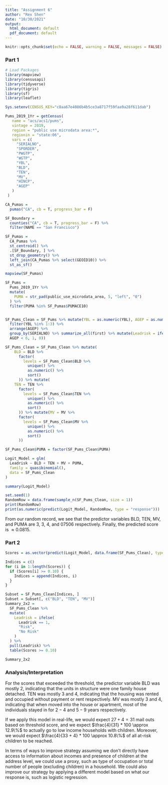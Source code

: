 ```yaml
---
title: "Assignment 6"
author: "Rex Shen"
date: "10/30/2021"
output:
  html_document: default
  pdf_document: default
---
```


```r
knitr::opts_chunk$set(echo = FALSE, warning = FALSE, messages = FALSE)
```


### Part 1

```r
# Load Packages
library(mapview)
library(censusapi)
library(tidyverse)
library(tigris)
library(sf)
library(leaflet)
```


```r
Sys.setenv(CENSUS_KEY="c8aa67e4086b4b5ce3a8717f59faa9a28f611dab")

Pums_2019_1Yr = getCensus(
   name = "acs/acs1/pums",
   vintage = 2019,
   region = "public use microdata area:*",
   regionin = "state:06",
   vars = c(
     "SERIALNO",
     "SPORDER",
     "PWGTP",
     "WGTP",
     "YBL",
     "BLD",
     "TEN",
     "MV",
     "HINCP",
     "AGEP"
   )
 )

CA_Pumas =
  pumas("CA", cb = T, progress_bar = F)

SF_Boundary =
  counties("CA", cb = T, progress_bar = F) %>%
  filter(NAME == "San Francisco")

SF_Pumas =
  CA_Pumas %>% 
  st_centroid() %>% 
  .[SF_Boundary, ] %>% 
  st_drop_geometry() %>% 
  left_join(CA_Pumas %>% select(GEOID10)) %>% 
  st_as_sf()
```

```r
mapview(SF_Pumas)
```



```r
SF_Pums =
  Pums_2019_1Yr %>% 
  mutate(
    PUMA = str_pad(public_use_microdata_area, 5, "left", "0")
  ) %>% 
  filter(PUMA %in% SF_Pumas$PUMACE10)


SF_Pums_Clean = SF_Pums %>% mutate(YBL = as.numeric(YBL), AGEP = as.numeric(AGEP), HINCP = as.numeric(HINCP)) %>%
  filter(YBL %in% 1:3) %>%
  arrange(AGEP) %>%
  group_by(SERIALNO) %>% summarize_all(first) %>% mutate(Leadrisk = ifelse(HINCP < 90000 &
  AGEP < 6, 1, 0))
```


```r
SF_Pums_Clean = SF_Pums_Clean %>% mutate(
    BLD = BLD %>% 
      factor(
        levels = SF_Pums_Clean$BLD %>% 
          unique() %>%
          as.numeric() %>% 
          sort()
      )) %>% mutate(
    TEN = TEN %>% 
      factor(
        levels = SF_Pums_Clean$TEN %>% 
          unique() %>%
          as.numeric() %>% 
          sort()
      )) %>% mutate(MV = MV %>% 
      factor(
        levels = SF_Pums_Clean$MV %>% 
          unique() %>%
          as.numeric() %>% 
          sort()
      ))

SF_Pums_Clean$PUMA = factor(SF_Pums_Clean$PUMA)
```


```r
Logit_Model = glm(
  Leadrisk ~ BLD + TEN + MV + PUMA,
  family = quasibinomial(),
  data = SF_Pums_Clean
)

summary(Logit_Model)
```

```r
set.seed(1)
RandomRow = data.frame(sample_n(SF_Pums_Clean, size = 1))
print(RandomRow)
print(as.numeric(predict(Logit_Model, RandomRow, type = "response")))
```


From our random record, we see that the predictor variables BLD, TEN, MV, and PUMA are $3$, $3$, $4$, and $07506$ respectively. Finally, the predicted score is $\approx 0.0815$.

### Part 2

```r
Scores = as.vector(predict(Logit_Model, data.frame(SF_Pums_Clean), type = "response"))

Indices = c()
for (i in 1:length(Scores)) {
  if (Scores[i] >= 0.10) {
    Indices = append(Indices, i)
  }
}

Subset = SF_Pums_Clean[Indices, ]
Subset = Subset[, c("BLD", "TEN", "MV")]
Summary_2x2 =
  SF_Pums_Clean %>% 
  mutate(
    Leadrisk = ifelse(
      Leadrisk == 1, 
      "Risk", 
      "No Risk"
    )
  ) %>% 
  pull(Leadrisk) %>% 
  table(Scores >= 0.10)

Summary_2x2
```

### Analysis/Interpretation

For the scores that exceeded the threshold, the predictor variable BLD was mostly 2, indicating that the units in structure were one family house detached. TEN was mostly 3 and 4, indicating that the housing was rented and occupied without payment or rent respectively. MV was mostly 3 and 4, indicating that when moved into the house or apartment, most of the individuals stayed in for $2-4$ and $5-9$ years respectively.

If we apply this model in real-life, we would expect $27 + 4 = 31$ mail outs based on threshold score, and we expect $\frac{4}{31} * 100 \approx 12.9\%$ to actually go to low income households with children. Moreover, we would expect $\frac{4}{33 + 4} * 100 \approx 10.8\%$ of all at-risk children to be reached.

In terms of ways to improve strategy assuming we don't directly have access to information about incomes and presence of children at the address level, we could use a proxy, such as type of occupation or total number of people (excluding children) in a household. We could also improve our strategy by applying a different model based on what our response is, such as logistic regression.

